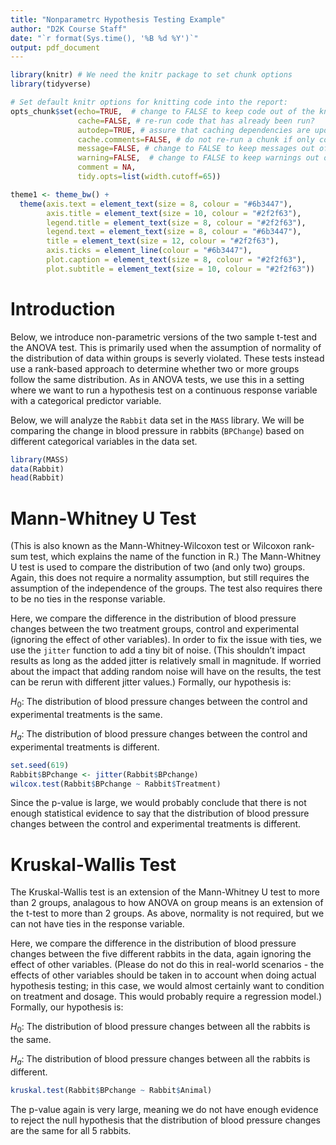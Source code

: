 ```yaml
---
title: "Nonparametrc Hypothesis Testing Example"
author: "D2K Course Staff"
date: "`r format(Sys.time(), '%B %d %Y')`"
output: pdf_document
---
```


```r
library(knitr) # We need the knitr package to set chunk options
library(tidyverse)

# Set default knitr options for knitting code into the report:
opts_chunk$set(echo=TRUE,  # change to FALSE to keep code out of the knitted document
               cache=FALSE, # re-run code that has already been run?
               autodep=TRUE, # assure that caching dependencies are updated correctly
               cache.comments=FALSE, # do not re-run a chunk if only comments are changed
               message=FALSE, # change to FALSE to keep messages out of the knitted document
               warning=FALSE,  # change to FALSE to keep warnings out of the knitted document
               comment = NA,
               tidy.opts=list(width.cutoff=65))

theme1 <- theme_bw() +
  theme(axis.text = element_text(size = 8, colour = "#6b3447"),
        axis.title = element_text(size = 10, colour = "#2f2f63"),
        legend.title = element_text(size = 8, colour = "#2f2f63"),
        legend.text = element_text(size = 8, colour = "#6b3447"), 
        title = element_text(size = 12, colour = "#2f2f63"), 
        axis.ticks = element_line(colour = "#6b3447"),
        plot.caption = element_text(size = 8, colour = "#2f2f63"),
        plot.subtitle = element_text(size = 10, colour = "#2f2f63"))
```

# Introduction

Below, we introduce non-parametric versions of the two sample t-test and the ANOVA test. This is primarily used when the assumption of normality of the distribution of data within groups is severly violated. These tests instead use a rank-based approach to determine whether two or more groups follow the same distribution. As in ANOVA tests, we use this in a setting where we want to run a hypothesis test on a continuous response variable with a categorical predictor variable.

Below, we will analyze the `Rabbit` data set in the `MASS` library. We will be comparing the change in blood pressure in rabbits (`BPChange`) based on different categorical variables in the data set.

```r
library(MASS)
data(Rabbit)
head(Rabbit)
```

\newpage

# Mann-Whitney U Test

(This is also known as the Mann-Whitney-Wilcoxon test or Wilcoxon rank-sum test, which explains the name of the function in R.) The Mann-Whitney U test is used to compare the distribution of two (and only two) groups. Again, this does not require a normality assumption, but still requires the assumption of the independence of the groups. The test also requires there to be no ties in the response variable. 

Here, we compare the difference in the distribution of blood pressure changes between the two treatment groups, control and experimental (ignoring the effect of other variables). In order to fix the issue with ties, we use the `jitter` function to add a tiny bit of noise. (This shouldn't impact results as long as the added jitter is relatively small in magnitude. If worried about the impact that adding random noise will have on the results, the test can be rerun with different jitter values.) Formally, our hypothesis is:

$H_0$: The distribution of blood pressure changes between the control and experimental treatments is the same. 

$H_a$: The distribution of blood pressure changes between the control and experimental treatments is different. 

```r
set.seed(619)
Rabbit$BPchange <- jitter(Rabbit$BPchange)
wilcox.test(Rabbit$BPchange ~ Rabbit$Treatment)
```

Since the p-value is large, we would probably conclude that there is not enough statistical evidence to say that the distribution of blood pressure changes between the control and experimental treatments is different.

\newpage

# Kruskal-Wallis Test

The Kruskal-Wallis test is an extension of the Mann-Whitney U test to more than 2 groups, analagous to how ANOVA on group means is an extension of the t-test to more than 2 groups. As above, normality is not required, but we can not have ties in the response variable. 

Here, we compare the difference in the distribution of blood pressure changes between the five different rabbits in the data, again ignoring the effect of other variables. (Please do not do this in real-world scenarios - the effects of other variables should be taken in to account when doing actual hypothesis testing; in this case, we would almost certainly want to condition on treatment and dosage. This would probably require a regression model.) Formally, our hypothesis is:

$H_0$: The distribution of blood pressure changes between all the rabbits is the same. 

$H_a$: The distribution of blood pressure changes between all the rabbits is different. 

```r
kruskal.test(Rabbit$BPchange ~ Rabbit$Animal)
```

The p-value again is very large, meaning we do not have enough evidence to reject the null hypothesis that the distribution of blood pressure changes are the same for all 5 rabbits.

